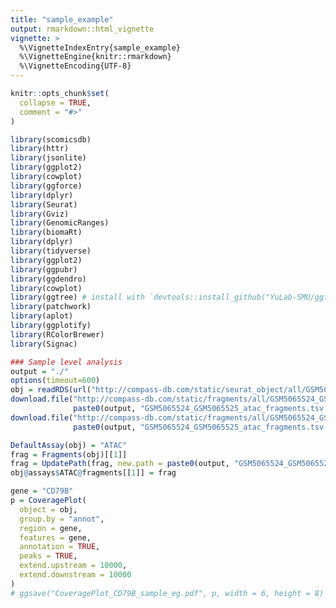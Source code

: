 ```yaml
---
title: "sample_example"
output: rmarkdown::html_vignette
vignette: >
  %\VignetteIndexEntry{sample_example}
  %\VignetteEngine{knitr::rmarkdown}
  %\VignetteEncoding{UTF-8}
---
```


```r
knitr::opts_chunk$set(
  collapse = TRUE,
  comment = "#>"
)
```

```r
library(scomicsdb)
library(httr)
library(jsonlite)
library(ggplot2)
library(cowplot)
library(ggforce)
library(dplyr)
library(Seurat)
library(Gviz)
library(GenomicRanges)
library(biomaRt)
library(dplyr)
library(tidyverse)
library(ggplot2)
library(ggpubr)
library(ggdendro)
library(cowplot)
library(ggtree) # install with `devtools::install_github("YuLab-SMU/ggtree")` as you need a version newer than what bioconductor serves
library(patchwork)
library(aplot)
library(ggplotify)
library(RColorBrewer)
library(Signac)
```

```r
### Sample level analysis
output = "./"
options(timeout=600)
obj = readRDS(url("http://compass-db.com/static/seurat_object/all/GSM5065524_GSM5065525.rds", "rb"))
download.file("http://compass-db.com/static/fragments/all/GSM5065524_GSM5065525_atac_fragments.tsv.gz",
              paste0(output, "GSM5065524_GSM5065525_atac_fragments.tsv.gz"))
download.file("http://compass-db.com/static/fragments/all/GSM5065524_GSM5065525_atac_fragments.tsv.gz.tbi",
              paste0(output, "GSM5065524_GSM5065525_atac_fragments.tsv.gz.tbi"))

```

```r
DefaultAssay(obj) = "ATAC"
frag = Fragments(obj)[[1]]
frag = UpdatePath(frag, new.path = paste0(output, "GSM5065524_GSM5065525_atac_fragments.tsv.gz"), verbose = TRUE)
obj@assays$ATAC@fragments[[1]] = frag

gene = "CD79B"
p = CoveragePlot(
  object = obj,
  group.by = "annot",
  region = gene,
  features = gene,
  annotation = TRUE,
  peaks = TRUE,
  extend.upstream = 10000,
  extend.downstream = 10000
)
# ggsave("CoveragePlot_CD79B_sample_eg.pdf", p, width = 6, height = 8)
```

